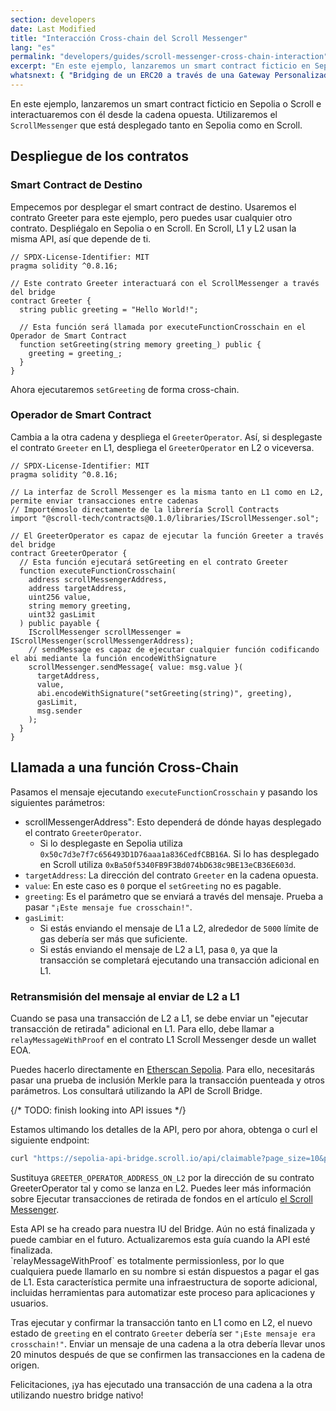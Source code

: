 ```yaml
---
section: developers
date: Last Modified
title: "Interacción Cross-chain del Scroll Messenger"
lang: "es"
permalink: "developers/guides/scroll-messenger-cross-chain-interaction"
excerpt: "En este ejemplo, lanzaremos un smart contract ficticio en Sepolia o en Scroll Sepolia testnet e interactuaremos con él desde la cadena opuesta."
whatsnext: { "Bridging de un ERC20 a través de una Gateway Personalizada": "/es/developers/guides/bridge-erc20-through-the-custom-gateway" }
---
```



En este ejemplo, lanzaremos un smart contract ficticio en Sepolia o Scroll e interactuaremos con él desde la cadena opuesta. Utilizaremos el `ScrollMessenger` que está desplegado tanto en
Sepolia como en Scroll.

## Despliegue de los contratos

### Smart Contract de Destino

Empecemos por desplegar el smart contract de destino. Usaremos el contrato Greeter para este
ejemplo, pero puedes usar cualquier otro contrato. Despliégalo en Sepolia o en Scroll. En Scroll, L1
y L2 usan la misma API, así que depende de ti.

```solidity
// SPDX-License-Identifier: MIT
pragma solidity ^0.8.16;

// Este contrato Greeter interactuará con el ScrollMessenger a través del bridge
contract Greeter {
  string public greeting = "Hello World!";

  // Esta función será llamada por executeFunctionCrosschain en el Operador de Smart Contract
  function setGreeting(string memory greeting_) public {
    greeting = greeting_;
  }
}
```

Ahora ejecutaremos `setGreeting` de forma cross-chain.

### Operador de Smart Contract

Cambia a la otra cadena y despliega el `GreeterOperator`. Así, si desplegaste el contrato `Greeter` en L1, despliega el `GreeterOperator` en L2 o viceversa.

```solidity
// SPDX-License-Identifier: MIT
pragma solidity ^0.8.16;

// La interfaz de Scroll Messenger es la misma tanto en L1 como en L2, permite enviar transacciones entre cadenas
// Importémoslo directamente de la librería Scroll Contracts
import "@scroll-tech/contracts@0.1.0/libraries/IScrollMessenger.sol";

// El GreeterOperator es capaz de ejecutar la función Greeter a través del bridge
contract GreeterOperator {
  // Esta función ejecutará setGreeting en el contrato Greeter
  function executeFunctionCrosschain(
    address scrollMessengerAddress,
    address targetAddress,
    uint256 value,
    string memory greeting,
    uint32 gasLimit
  ) public payable {
    IScrollMessenger scrollMessenger = IScrollMessenger(scrollMessengerAddress);
    // sendMessage es capaz de ejecutar cualquier función codificando el abi mediante la función encodeWithSignature
    scrollMessenger.sendMessage{ value: msg.value }(
      targetAddress,
      value,
      abi.encodeWithSignature("setGreeting(string)", greeting),
      gasLimit,
      msg.sender
    );
  }
}
```

## Llamada a una función Cross-Chain

Pasamos el mensaje ejecutando `executeFunctionCrosschain` y pasando los siguientes parámetros:

- scrollMessengerAddress": Esto dependerá de dónde hayas desplegado el contrato `GreeterOperator`.
  - Si lo desplegaste en Sepolia utiliza `0x50c7d3e7f7c656493D1D76aaa1a836CedfCBB16A`. Si lo has desplegado en Scroll utiliza `0xBa50f5340FB9F3Bd074bD638c9BE13eCB36E603d`.
- `targetAddress`: La dirección del contrato `Greeter` en la cadena opuesta.
- `value`: En este caso es `0` porque el `setGreeting` no es pagable.
- `greeting`: Es el parámetro que se enviará a través del mensaje. Prueba a pasar `"¡Este mensaje fue crosschain!"`.
- `gasLimit`:
  - Si estás enviando el mensaje de L1 a L2, alrededor de `5000` límite de gas debería ser más que suficiente.
  - Si estás enviando el mensaje de L2 a L1, pasa `0`, ya que la transacción se completará ejecutando una transacción adicional en L1.

### Retransmisión del mensaje al enviar de L2 a L1

Cuando se pasa una transacción de L2 a L1, se debe enviar un "ejecutar transacción de retirada" adicional en L1. Para ello, debe llamar a `relayMessageWithProof` en el contrato L1 Scroll Messenger
desde un wallet EOA.

Puedes hacerlo directamente en [Etherscan Sepolia](https://sepolia.etherscan.io/address/0x50c7d3e7f7c656493d1d76aaa1a836cedfcbb16a#writeProxyContract#F3).
Para ello, necesitarás pasar una prueba de inclusión Merkle para la transacción puenteada y otros parámetros. Los consultará utilizando la API de Scroll Bridge.

{/* TODO: finish looking into API issues */}

Estamos ultimando los detalles de la API, pero por ahora, obtenga o curl el siguiente endpoint:

```bash
curl "https://sepolia-api-bridge.scroll.io/api/claimable?page_size=10&page=1&address=GREETER_OPERATOR_ADDRESS_ON_L2"
```

Sustituya `GREETER_OPERATOR_ADDRESS_ON_L2` por la dirección de su contrato GreeterOperator tal y como se lanza en L2. Puedes leer más información sobre Ejecutar transacciones de retirada de fondos
en el artículo [el Scroll Messenger](/es/developers/l1-and-l2-bridging/the-scroll-messenger).

<Aside type="danger" title="API Experimental">
  Esta API se ha creado para nuestra IU del Bridge. Aún no está finalizada y puede cambiar en el futuro. Actualizaremos esta guía
  cuando la API esté finalizada.
</Aside>

<Aside type="caution" title="Cualquiera puede ejecutar su mensaje L2 → L1">
  `relayMessageWithProof` es totalmente permissionless, por lo que cualquiera puede llamarlo en su nombre si están dispuestos a pagar el gas de L1. Esta característica permite una infraestructura de soporte adicional, incluidas herramientas para automatizar este proceso para
  aplicaciones y usuarios.
</Aside>

Tras ejecutar y confirmar la transacción tanto en L1 como en L2, el nuevo estado de `greeting` en el contrato `Greeter` debería ser `"¡Este mensaje era crosschain!"`. Enviar un mensaje de una cadena a la otra debería llevar unos 20 minutos después de que se confirmen las transacciones en la cadena de origen.

Felicitaciones, ¡ya has ejecutado una transacción de una cadena a la otra utilizando nuestro bridge nativo!
